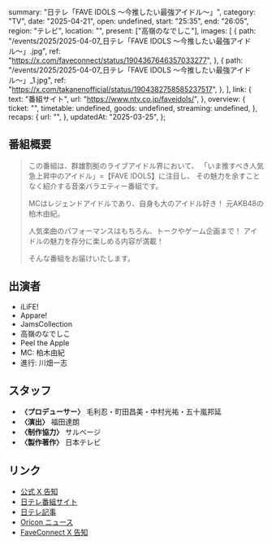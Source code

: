   summary: "日テレ「FAVE IDOLS 〜今推したい最強アイドル〜」",
  category: "TV",
  date: "2025-04-21",
  open: undefined,
  start: "25:35",
  end: "26:05",
  region: "テレビ",
  location: "",
  present: ["高嶺のなでしこ"],
  images: [
    {
      path: "/events/2025/2025-04-07_日テレ「FAVE IDOLS 〜今推したい最強アイドル〜」.jpg",
      ref: "https://x.com/faveconnect/status/1904367646357033277",
    },
    {
      path: "/events/2025/2025-04-07_日テレ「FAVE IDOLS 〜今推したい最強アイドル〜」_1.jpg",
      ref: "https://x.com/takanenofficial/status/1904382758585237517",
    },
  ],
  link: {
    text: "番組サイト",
    url: "https://www.ntv.co.jp/faveidols/",
  },
  overview: {
    ticket: "",
    timetable: undefined,
    goods: undefined,
    streaming: undefined,
  },
  recaps: {
    url: "",
  },
  updatedAt: "2025-03-25",
};

## 番組概要

> この番組は、群雄割拠のライブアイドル界において、
> 「いま推すべき人気急上昇中のアイドル」=【FAVE IDOLS】に注目し、
> その魅力を余すことなく紹介する音楽バラエティー番組です。
>
> MCはレジェンドアイドルであり、自身も大のアイドル好き！
> 元AKB48の柏木由紀。
>
> 人気楽曲のパフォーマンスはもちろん、トークやゲーム企画まで！
> アイドルの魅力を存分に楽しめる内容が満載！
>
> そんな番組をお届けいたします。

## 出演者

- iLiFE!
- Appare!
- JamsCollection
- 高嶺のなでしこ
- Peel the Apple
- MC: 柏木由紀
- 進行: 川畑一志

## スタッフ

- **〈プロデューサー〉** 毛利忍・町田昌美・中村光祐・五十嵐邦延
- **〈演出〉** 福田達朗
- **〈制作協力〉** サルベージ
- **〈製作著作〉** 日本テレビ

## リンク

- [公式 X 告知](https://x.com/takanenofficial/status/1904382758585237517)
- [日テレ番組サイト](https://www.ntv.co.jp/faveidols/)
- [日テレ記事](https://www.ntv.co.jp/faveidols/articles/47561dbyxfvxzgweau19.html)
- [Oricon ニュース](https://x.com/oricon/status/1904367679211028751)
- [FaveConnect X 告知](https://x.com/faveconnect/status/1904367646357033277)
